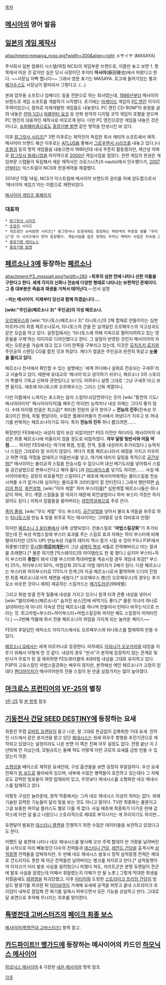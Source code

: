 [[목차]]

== [[메시아]]의 영어 발음 ==

== [[일본]]의 [[게임 제작사]] ==
attachment:mesaiya_rogo.jpg?width=200&align=right メサイヤ (MASAYA)

주식회사 일본 컴퓨터 시스템(약칭 NCS)의 게임부문 브랜드로, 이름만 놓고 보면 1. 항목에서 따온 것 같지만 실은 당시 사장이던 후지타 '''마사야'''(藤田雅也)에서 따왔다고 한다. ~~사장님 자뻑 쩝니다~~ 그래서 영문 표기는 MASAYA. 로고에 들어가있는 별과 [[페가수스]]도 사장님이 말띠라서 그렇다고. (…)

본래 업무용 소프트나 임베디드 등을 전문으로 하는 회사였는데, [[1986년]]부터 메사이어 브랜드로 게임 소프트를 개발하기 시작했다. 초기에는 [[아케이드]] 게임의 [[PC 엔진]] 이식이 주력이었으나, 점차로 자체개발한 게임들도 내놓았다. PC 엔진 CD-ROM²의 용량을 살려 내놓은 [[란마 1/2]]나 [[마물헌터 요코]] 등 만화 원작의 디지털 코믹 게임이 호평을 얻으며 PC 엔진의 대표적인 제작사로 떠오르게 된다. 다만 PC 엔진으로만 게임을 내놓은 것은 아니고, [[슈퍼패미콤]]으로도 [[중장기병 발켄]] 같은 명작을 탄생시킨 바 있다.

이후 [[랑그릿사 시리즈]][* 3편 이후로는 제작진이 독립한 회사 캐리어 소프트에서 제작. 메사이아 브랜드 해산 이후로는 [[ATLUS]]를 통해서 [[그로우랜서 시리즈]]를 내놓고 있다.]나 [[초형귀]] 등의 명작 게임들을 내놓으면서 1990년대 내내 꾸준히 활동했지만, 채산성 악화로 [[랑그릿사 밀레니엄]]을 마지막으로 [[2000년]] 게임사업을 접었다. 관련 게임의 판권은 게임부문 스탭들이 독립해서 세운 제작사인 크로스너츠(X-nauts)에서 인수했다가, [[2007년]]부터는 익스트림이 NCS와 판권계약을 체결했다.

2014년 11월 14일, NCS가 익스트림에 메사이어 브랜드의 권리를 아예 양도함으로서 '메사이어 게임즈'라는 이름으로 재편되었다.

[http://www.masayagames.com/ 메사이어 게임즈 홈페이지]

=== 대표작 ===
 * [[랑그릿사 시리즈]]
 * [[초형귀]] 시리즈
 * 개조정인 슈비빔맨 시리즈[* 랑그릿사나 초형귀에도 등장하는 파란색의 무표정 생물 "우미닌"은 이 시리즈에서 먼저 등장했다. 게임사업을 접은 현재도 우미닌 캐릭터 사업은 지속중.]
 * [[중장기병 레이노스]]
 * [[중장기병 발켄]]

== [[페르소나 3]]에 등장하는 [[페르소나]] ==
attachment:P3_messiah.png?width=280
>'''최후의 심판 전에 나타나 선한 자들을 구한다고 한다. 세계 각지의 신화나 전승에 다양한 형태로 나타나는 보편적인 존재이다. 그 중 대부분은 죽음과 재생을 거쳐서 태어난다.'''—전서 설명

>'''저는 메사이어. 이제부터 당신과 함께 하겠습니다….'''

'''[wiki:"주인공(페르소나 3)" 주인공]의 각성 페르소나.''' 

[[오르페우스]]와 [wiki:"타나토스(페르소나 3)" 타나토스]의 2체 합체로 만들어지는 심판 아르카나의 최종 페르소나로서, 타나토스의 관을 든 날개달린 오르페우스의 석고상과도 같은 모습을 하고 있다. 설정집에서는 '타나토스에 의해 지옥으로 떨어지려하고 있는 영혼들을 구제'하는 이미지로 디자인했다고 한다. 그 설정이 반영된 것인지 메사이어의 자세는 오른손을 가슴에 얹고 있고 다리 한쪽을 구부리고 있는데, 이것은 [[모치즈키 료지]]와 주인공의 스탠딩 CG를 합친 것과 똑같다. 게다가 얼굴은 주인공과 완전히 똑같고 '''눈물을 흘리고 있다.'''

페르소나 전서에서 확인할 수 있는 설명에는 '세계 어디에나 설화로 전승되는 구세주'라고 서술하고 있다. 때문에 유대교의 '메시아'라고 생각하기 쉬우나, 페르소나 3의 스토리가 특별히 기독교 신화와 관련있다고 보기도 어려우니 설명 그대로 '그냥 구세주'라고 보면 될지도. 애초에 타나토스와 오르페우스는 그리스 신화 계열이니.

다만 이름에서 느껴지는 포스와는 달리 스킬이나(당연하다는 듯이 [wiki:"황천의 기도/메시아라이저" 메시아라이저]를 배우긴 하지만) 능력치나 내성 자체는 그다지 좋지 않다. 수태 아이템 만큼은 최고급[* 파티원 전원의 궁극 방어구 + '''전능의 진주'''(전속성 무효)]이긴 한데, 하필 랜덤이라, 수많은 플레이어들이 전서에서 꺼냈다가 지우고 또 꺼내기를 반복하는 페르소나이기도 하다. 특히 '''전능의 진주''' 하나 뽑으려면…….

확장판인 FES에서는 내성이 많이 보강 되었지만[* FES 이전만 하더라도 메사이어의 내성은 최종 페르소나에 어울리지 않을 정도로 비참하였다. '''겨우 달랑 빛반사와 어둠 약점'''……. 하지만 FES에서는 여기에 화염, 빙결, 전격, 질풍 내성까지 추가되었다.] 능력치나 스킬은 그대로라 잘 쓰이지 않았다. 게다가 최종 페르소나라서 애정을 가지고 키우려고 하면 어둠 약점을 없애려고 어둠반사를 넣고, 여기에 데미지 딜링을 목적으로 [[공간살법]][* 메사이어는 물리공격 스킬을 전승시킬 수 없으니까 대신 메기도라를 넣어줘서 스킬을 공간살법으로 변화시킨다고 해야 옳다.]과 [[어드바이스]]를 넣기도 하지만……. 사실 메사이어에게는 굉장히 비효율적인 스킬이다.[* 애초에 메사이어에게는 물리스킬을 전승시켜줄 수가 없거니와 심지어는 물리공격 크리티컬이 잘 안터진다.] 그래서 웬만하면 [[승리의 함성]], [[회전설법]], [wiki:"하마 계열" 하마 부스터]를[* 심판계열 페르소나들은 하나같이 하마, 무드 계열 스킬들을 잘 익히기 때문에 회전설법이나 하마 부스터 걱정은 하지 않아도 된다.] 끼워서 잡몹들을 쓸어버리는 [[양민학살]]용으로 주로 쓴다.

[[죽어 줄래]], [wiki:"무드 계열" 무드 부스터], [[공간살법]]을 넣어서 물리 & 어둠을 위주로 하는 [[타나토스]]와 만능 & 빛을 위주로 하는 메사이어는 그야말로 상호 대비효과 만점!

하지만 [[페르소나 3 포터블]]에서 대폭 상향되었다. 전용스킬로 "'''마법스킬강화'''"가 추가되었는데 전 속성 마법스킬에 부스터 효과를 주는 스킬로 효과 자체는 하이 부스터에 비해 떨어지지만 (25% UP) 만능속성 기술의 데미지 역시 증가 시킬 수 있어 P3나 P3F에서 최종병기였던 [[루시펠]]('''[[하르마게돈]]''')이 그냥 [[새벽의 명성]] 셔틀로 전락해버리고 마는 결과를 초래했다.[* 물론 여기엔 [믹스레이드]의 아이템化도 한 몫 했다.] 심지어 부스터+하이 부스터와 '''중첩'''이 돼서 더블 부스터와 특대마법을 계승시킬 경우 게임내 최강[* 부스터 25%, 하이부스터 50%, 마법강화 25%로 마법 데미지가 2배가 된다. 다른 페르소나는 부스터와 하이부스터로 175%가 한계.]의 마공 페르소나로서 활약하며 드디어 진정한 최종 페르소나로서의 체면을 세웠다.[* 오르페우스 改(진 오르페우스)의 경우는 추가요소 비슷한 것이니 제외] 제공하는 스킬카드는 [[메기도라온]](99레벨).

그리고 화염 빙결 전격 질풍에 내성을 가지고 있으니 참격 타격 관통 내성을 넣어서 [wiki:"엘리자베스(페르소나)" 숨겨진 보스]전에 써먹기도 좋다.[* 물론 이녀석 하나로 상대하라는게 아니라 각속성 전담 페르소나를 하나씩 만들어서 턴마다 바꾸는식으로 쓰라는 것. 최고마법+부스터+하이부스터+마법스킬강화 까지만 해도 스킬창이 미어터진다.] ~~3번째 작품에 와서 전용 페르소나의 위엄을 가지게 되는 놀라운 케이스~~

FES의 후일담인 에피소드 아이기스에서도 오르페우스와 타나토스를 합체하여 만들 수 있다.

[[페르소나 Q]]에서는 세계 아르카나로 등장한다. 아무래도 [[이자나기(여신전생 시리즈)|이자나기 오오카미]]와 대칭을 이루기 위해서 이렇게 한 것 같다. 내성의 경우 "반사"가 본작에 등장하지 않는 관계로 빛 반사가 무효가 된 걸 제외하면 FES/포터블의 4대마법 내성을 그대로 유지하고 있다. P3P의 고유스킬인 마법스킬강화는 배우지 않지만, 본작에선 메인 페르소나가 고정이 된데다 [[랜더마이저]]가 메사이어만의 전용 스킬이 된 만큼 실질가치는 많이 높아졌다.
== [[마크로스 프런티어]]의 [[VF-25]]의 별칭 ==
[[VF-25]] 및 [[메시아#s-4|본 항목]] 참조

== [[기동전사 건담 SEED DESTINY]]에 등장하는 요새 ==
최종전 무렵 [[길버트 듀랜달]]이 들고 나온, 말 그대로 뜬금없이 갑툭튀한 거대 요새. 전작인 시드에서 같은 포지션을 맡고 있던 [[제네시스]]는 원래 외우주 항행용 추진기관으로 제작되고 있었다는 설정이라도 나온 반면 이 쪽은 진짜 아무 설정도 없다. 전쟁 끝난 지 2년밖에 안 지났는데, 모빌슈트는 둘째 쳐도 어떻게 이런 규모의 요새를 금방 만들 수 있었는지 의문.

[[소행성]]을 베이스로 제작된 요새인데, 구성 옵션들을 보면 굉장히 후덜덜하다. 우선 요새 전체가 [[빔 실드]]로 둘러싸여 있으며, 내부에 수많은 병력들이 포진하고 있는데다 그 자체로도 강력한 빔포들이 여럿 탑재되어 있고, 무엇보다 제네시스를 소형화한 네오 제네시스를 탑재하고 있다.

이렇듯 구성은 놀라운데, 정작 작중에서는 그저 네오 제네시스 이상의 의미는 없다. 위에 기술된 강력한 기능들이 달리 빛을 보는 것도 아니고 말이다. TV판 최종화는 물론이고 그걸 보충한 파이널 플러스도 별로 다를 게 없다. 사실 애초에 최종화가 다가온 판에 갑작스레 이런 걸 들고 나왔으니 스토리적으로 제대로 부각시키는 게 무리이기도 하지만...

듀랜달이 발표한 [[데스티니 플랜]]을 진행하기 위한 수많은 데이터들을 보관하고 있었다고도 한다.

어쨌든 달 표면에 나타나 네오 제네시스를 발사해 오브 주력 함대의 반 가량을 날려버린 걸 시작으로 미리 빼놓았던 다수의 전력들과 [[데스티니 건담]], [[레전드 건담]]을 출격시켜 [[삼척동맹]] 전력들을 압박하지만, 두 번째 네오 제네시스 발포시 정작 삼척동맹 전력은 제대로 건드리지도 못한 채 아군 전력들만 날려버리는 병크를 저지르고 만다.[* 삼척동맹이야 이자크가 미리 발포 사실을 알려줬으니 피했다 쳐도, 자프트군은 분명 듀랜달이 전군에 발포 사실을 알렸는데 어째서 휘말렸는지 이해가 안 될 노릇.] 그렇게 막대한 희생을 치뤘음에도 [[레퀴엠]]을 파괴당했고, 이후 [[미티어]]와 도킹한 [[스트라이크 프리덤 건담]]이 빔 실드 발생기를 파괴한 뒤 [[이터널]]까지 가세해 요새에 공격을 퍼붓고 끝내 스트라이크 프리덤이 내부로 잠입해 전 화기를 일제시 퍼부으면서 모든 기능을 상실하고 만다. 그대로 달 표면으로 추락해 무너지는 최후를 맞이한다.

== [[특명전대 고버스터즈]]의 '''[[페이크 최종 보스]]''' ==
[[메사이어(특명전대 고버스터즈)]] 항목 참고.

== [[카드파이트!! 뱅가드]]에 등장하는 메사이어의 카드인 [[하모닉스 메사이어]] ==
[[하모닉스 메사이어]] & 극장판 [[네온 메사이어]] 항목 참조.

[[각주]]
